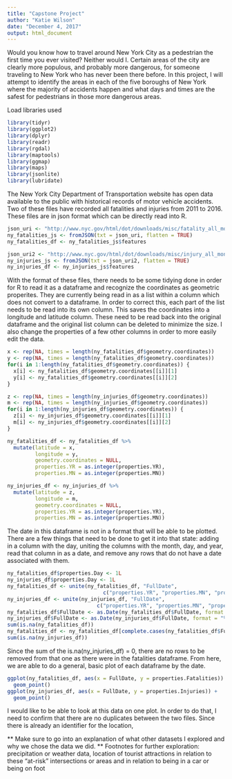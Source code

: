 ```yaml
---
title: "Capstone Project"
author: "Katie Wilson"
date: "December 4, 2017"
output: html_document
---
```


Would you know how to travel around New York City as a pedestrian the first time you ever visited? Neither would I. Certain areas of the city are clearly more populous, and probably more dangerous, for someone traveling to New York who has never been there before. In this project, I will attempt to identify the areas in each of the five boroughs of New York where the majority of accidents happen and what days and times are the safest for pedestrians in those more dangerous areas.

Load libraries used

```r
library(tidyr)
library(ggplot2)
library(dplyr)
library(readr)
library(rgdal)
library(maptools)
library(ggmap)
library(maps)
library(jsonlite)
library(lubridate)
```

The New York City Department of Transportation website has open data available to the public with historical records of motor vehicle accidents. Two of these files have recorded all fatalities and injuries from 2011 to 2016. These files are in json format which can be directly read into R.

```r
json_uri <- "http://www.nyc.gov/html/dot/downloads/misc/fatality_all_monthly.json"
ny_fatalities_js <- fromJSON(txt = json_uri, flatten = TRUE)
ny_fatalities_df <- ny_fatalities_js$features

json_uri2 <- "http://www.nyc.gov/html/dot/downloads/misc/injury_all_monthly.json"
ny_injuries_js <- fromJSON(txt = json_uri2, flatten = TRUE)
ny_injuries_df <- ny_injuries_js$features
```

With the format of these files, there needs to be some tidying done in order for R to read it as a dataframe and recognize the coordinates as geometric properites. They are currently being read in as a list within a column which does not convert to a dataframe. In order to correct this, each part of the list needs to be read into its own column. This saves the coordinates into a longitude and latitude column. These need to be read back into the original dataframe and the original list column can be deleted to minimize the size. I also change the properties of a few other columns in order to more easily edit the data.

```r
x <- rep(NA, times = length(ny_fatalities_df$geometry.coordinates))
y <- rep(NA, times = length(ny_fatalities_df$geometry.coordinates))
for(i in 1:length(ny_fatalities_df$geometry.coordinates)) {
  x[i] <- ny_fatalities_df$geometry.coordinates[[i]][1]
  y[i] <- ny_fatalities_df$geometry.coordinates[[i]][2]
}

z <- rep(NA, times = length(ny_injuries_df$geometry.coordinates))
m <- rep(NA, times = length(ny_injuries_df$geometry.coordinates))
for(i in 1:length(ny_injuries_df$geometry.coordinates)) {
  z[i] <- ny_injuries_df$geometry.coordinates[[i]][1]
  m[i] <- ny_injuries_df$geometry.coordinates[[i]][2]
}

ny_fatalities_df <- ny_fatalities_df %>% 
  mutate(latitude = x,
         longitude = y,
         geometry.coordinates = NULL,
         properties.YR = as.integer(properties.YR),
         properties.MN = as.integer(properties.MN))

ny_injuries_df <- ny_injuries_df %>% 
  mutate(latitude = z,
         longitude = m,
         geometry.coordinates = NULL,
         properties.YR = as.integer(properties.YR),
         properties.MN = as.integer(properties.MN))
```

The date in this dataframe is not in a format that will be able to be plotted. There are a few things that need to be done to get it into that state: adding in a column with the day, uniting the columns with the month, day, and year, read that column in as a date, and remove any rows that do not have a date associated with them.

```r
ny_fatalities_df$properties.Day <- 1L
ny_injuries_df$properties.Day <- 1L
ny_fatalities_df <- unite(ny_fatalities_df, "FullDate",
                               c("properties.YR", "properties.MN", "properties.Day"), sep = "-")
ny_injuries_df <- unite(ny_injuries_df, "FullDate",
                             c("properties.YR", "properties.MN", "properties.Day"), sep = "-")
ny_fatalities_df$FullDate <- as.Date(ny_fatalities_df$FullDate, format = "%Y-%m-%d")
ny_injuries_df$FullDate <- as.Date(ny_injuries_df$FullDate, format = "%Y-%m-%d")
sum(is.na(ny_fatalities_df))
ny_fatalities_df <- ny_fatalities_df[complete.cases(ny_fatalities_df$FullDate), ]
sum(is.na(ny_injuries_df))
```

Since the sum of the is.na(ny_injuries_df) = 0, there are no rows to be removed from that one as there were in the fatalities dataframe. From here, we are able to do a general, basic plot of each dataframe by the date.

```r
ggplot(ny_fatalities_df, aes(x = FullDate, y = properties.Fatalities)) +
  geom_point()
ggplot(ny_injuries_df, aes(x = FullDate, y = properties.Injuries)) +
  geom_point()
```

I would like to be able to look at this data on one plot. In order to do that, I need to confirm that there are no duplicates between the two files. Since there is already an identifier for the location, 

** Make sure to go into an explanation of what other datasets I explored and why we chose the data we did.
** Footnotes for further exploration: precipitation or weather data, location of tourist attractions in relation to these "at-risk" intersections or areas and in relation to being in a car or being on foot